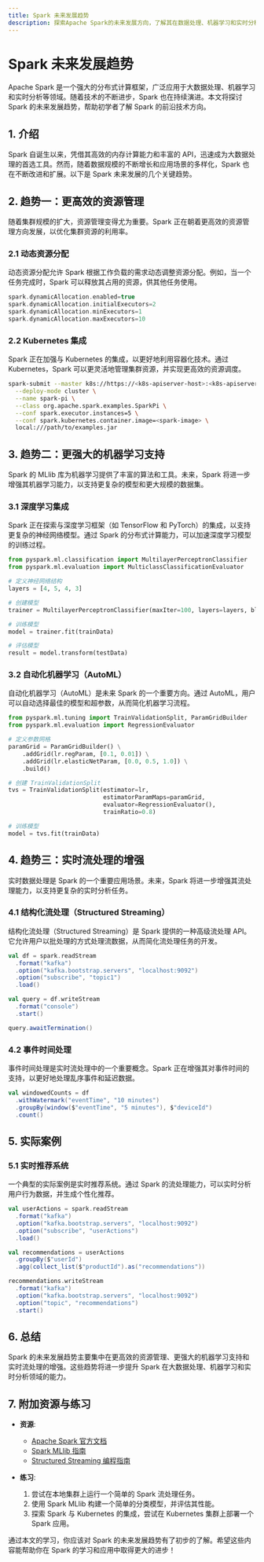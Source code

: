 ```yaml
---
title: Spark 未来发展趋势
description: 探索Apache Spark的未来发展方向，了解其在数据处理、机器学习和实时分析领域的前沿技术趋势。
---
```


# Spark 未来发展趋势

Apache Spark 是一个强大的分布式计算框架，广泛应用于大数据处理、机器学习和实时分析等领域。随着技术的不断进步，Spark 也在持续演进。本文将探讨 Spark 的未来发展趋势，帮助初学者了解 Spark 的前沿技术方向。

## 1. 介绍

Spark 自诞生以来，凭借其高效的内存计算能力和丰富的 API，迅速成为大数据处理的首选工具。然而，随着数据规模的不断增长和应用场景的多样化，Spark 也在不断改进和扩展。以下是 Spark 未来发展的几个关键趋势。

## 2. 趋势一：更高效的资源管理

随着集群规模的扩大，资源管理变得尤为重要。Spark 正在朝着更高效的资源管理方向发展，以优化集群资源的利用率。

### 2.1 动态资源分配

动态资源分配允许 Spark 根据工作负载的需求动态调整资源分配。例如，当一个任务完成时，Spark 可以释放其占用的资源，供其他任务使用。

```scala
spark.dynamicAllocation.enabled=true
spark.dynamicAllocation.initialExecutors=2
spark.dynamicAllocation.minExecutors=1
spark.dynamicAllocation.maxExecutors=10
```

### 2.2 Kubernetes 集成

Spark 正在加强与 Kubernetes 的集成，以更好地利用容器化技术。通过 Kubernetes，Spark 可以更灵活地管理集群资源，并实现更高效的资源调度。

```bash
spark-submit --master k8s://https://<k8s-apiserver-host>:<k8s-apiserver-port> \
  --deploy-mode cluster \
  --name spark-pi \
  --class org.apache.spark.examples.SparkPi \
  --conf spark.executor.instances=5 \
  --conf spark.kubernetes.container.image=<spark-image> \
  local:///path/to/examples.jar
```

## 3. 趋势二：更强大的机器学习支持

Spark 的 MLlib 库为机器学习提供了丰富的算法和工具。未来，Spark 将进一步增强其机器学习能力，以支持更复杂的模型和更大规模的数据集。

### 3.1 深度学习集成

Spark 正在探索与深度学习框架（如 TensorFlow 和 PyTorch）的集成，以支持更复杂的神经网络模型。通过 Spark 的分布式计算能力，可以加速深度学习模型的训练过程。

```python
from pyspark.ml.classification import MultilayerPerceptronClassifier
from pyspark.ml.evaluation import MulticlassClassificationEvaluator

# 定义神经网络结构
layers = [4, 5, 4, 3]

# 创建模型
trainer = MultilayerPerceptronClassifier(maxIter=100, layers=layers, blockSize=128, seed=1234)

# 训练模型
model = trainer.fit(trainData)

# 评估模型
result = model.transform(testData)
```

### 3.2 自动化机器学习（AutoML）

自动化机器学习（AutoML）是未来 Spark 的一个重要方向。通过 AutoML，用户可以自动选择最佳的模型和超参数，从而简化机器学习流程。

```python
from pyspark.ml.tuning import TrainValidationSplit, ParamGridBuilder
from pyspark.ml.evaluation import RegressionEvaluator

# 定义参数网格
paramGrid = ParamGridBuilder() \
    .addGrid(lr.regParam, [0.1, 0.01]) \
    .addGrid(lr.elasticNetParam, [0.0, 0.5, 1.0]) \
    .build()

# 创建 TrainValidationSplit
tvs = TrainValidationSplit(estimator=lr,
                           estimatorParamMaps=paramGrid,
                           evaluator=RegressionEvaluator(),
                           trainRatio=0.8)

# 训练模型
model = tvs.fit(trainData)
```

## 4. 趋势三：实时流处理的增强

实时数据处理是 Spark 的一个重要应用场景。未来，Spark 将进一步增强其流处理能力，以支持更复杂的实时分析任务。

### 4.1 结构化流处理（Structured Streaming）

结构化流处理（Structured Streaming）是 Spark 提供的一种高级流处理 API。它允许用户以批处理的方式处理流数据，从而简化流处理任务的开发。

```scala
val df = spark.readStream
  .format("kafka")
  .option("kafka.bootstrap.servers", "localhost:9092")
  .option("subscribe", "topic1")
  .load()

val query = df.writeStream
  .format("console")
  .start()

query.awaitTermination()
```

### 4.2 事件时间处理

事件时间处理是实时流处理中的一个重要概念。Spark 正在增强其对事件时间的支持，以更好地处理乱序事件和延迟数据。

```scala
val windowedCounts = df
  .withWatermark("eventTime", "10 minutes")
  .groupBy(window($"eventTime", "5 minutes"), $"deviceId")
  .count()
```

## 5. 实际案例

### 5.1 实时推荐系统

一个典型的实际案例是实时推荐系统。通过 Spark 的流处理能力，可以实时分析用户行为数据，并生成个性化推荐。

```scala
val userActions = spark.readStream
  .format("kafka")
  .option("kafka.bootstrap.servers", "localhost:9092")
  .option("subscribe", "userActions")
  .load()

val recommendations = userActions
  .groupBy($"userId")
  .agg(collect_list($"productId").as("recommendations"))

recommendations.writeStream
  .format("kafka")
  .option("kafka.bootstrap.servers", "localhost:9092")
  .option("topic", "recommendations")
  .start()
```

## 6. 总结

Spark 的未来发展趋势主要集中在更高效的资源管理、更强大的机器学习支持和实时流处理的增强。这些趋势将进一步提升 Spark 在大数据处理、机器学习和实时分析领域的能力。

## 7. 附加资源与练习

- **资源**:
  - [Apache Spark 官方文档](https://spark.apache.org/docs/latest/)
  - [Spark MLlib 指南](https://spark.apache.org/docs/latest/ml-guide.html)
  - [Structured Streaming 编程指南](https://spark.apache.org/docs/latest/structured-streaming-programming-guide.html)

- **练习**:
  1. 尝试在本地集群上运行一个简单的 Spark 流处理任务。
  2. 使用 Spark MLlib 构建一个简单的分类模型，并评估其性能。
  3. 探索 Spark 与 Kubernetes 的集成，尝试在 Kubernetes 集群上部署一个 Spark 应用。

通过本文的学习，你应该对 Spark 的未来发展趋势有了初步的了解。希望这些内容能帮助你在 Spark 的学习和应用中取得更大的进步！